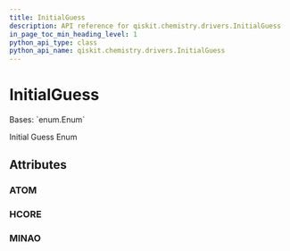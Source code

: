 ```yaml
---
title: InitialGuess
description: API reference for qiskit.chemistry.drivers.InitialGuess
in_page_toc_min_heading_level: 1
python_api_type: class
python_api_name: qiskit.chemistry.drivers.InitialGuess
---
```


# InitialGuess

<Class id="qiskit.chemistry.drivers.InitialGuess" isDedicatedPage={true} github="https://github.com/qiskit-community/qiskit-aqua/tree/stable/0.9/qiskit/chemistry/drivers/pyscfd/pyscfdriver.py" signature="InitialGuess(value)">
  Bases: `enum.Enum`

  Initial Guess Enum

  ## Attributes

  ### ATOM

  <Attribute id="qiskit.chemistry.drivers.InitialGuess.ATOM" name="ATOM" attributeValue="= 'atom'" />

  ### HCORE

  <Attribute id="qiskit.chemistry.drivers.InitialGuess.HCORE" name="HCORE" attributeValue="= '1e'" />

  ### MINAO

  <Attribute id="qiskit.chemistry.drivers.InitialGuess.MINAO" name="MINAO" attributeValue="= 'minao'" />
</Class>

